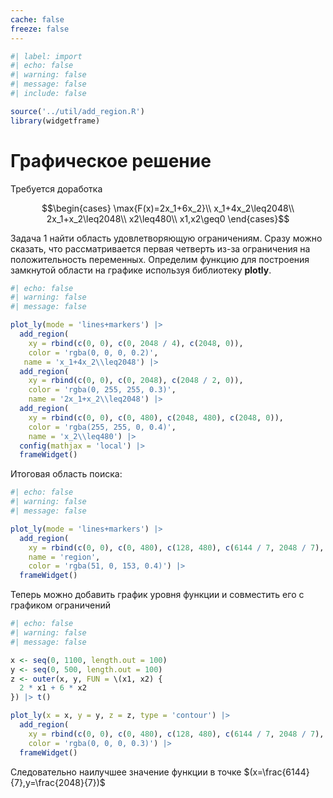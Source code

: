 ```yaml
---
cache: false
freeze: false
---
```


```r
#| label: import
#| echo: false
#| warning: false
#| message: false
#| include: false 

source('../util/add_region.R')
library(widgetframe)
```

# Графическое решение {#sec-linear-graphical-solution}

::: {.callout-caution title="Состояние разработки"}
Требуется доработка
:::

$$\begin{cases}
      \max{F(x)=2x_1+6x_2}\\
      x_1+4x_2\leq2048\\
      2x_1+x_2\leq2048\\
      x2\leq480\\
      x1,x2\geq0
\end{cases}$$

Задача 1 найти область удовлетворяющую ограничениям. Сразу можно сказать, что рассматривается первая четверть из-за ограничения на положительность переменных. Определим функцию для построения замкнутой области на графике используя библиотеку **plotly**.

```r
#| echo: false
#| warning: false
#| message: false

plot_ly(mode = 'lines+markers') |>
  add_region(
    xy = rbind(c(0, 0), c(0, 2048 / 4), c(2048, 0)),
    color = 'rgba(0, 0, 0, 0.2)',
   name = 'x_1+4x_2\\leq2048') |>
  add_region(
    xy = rbind(c(0, 0), c(0, 2048), c(2048 / 2, 0)),
    color = 'rgba(0, 255, 255, 0.3)',
    name = '2x_1+x_2\\leq2048') |>
  add_region(
    xy = rbind(c(0, 0), c(0, 480), c(2048, 480), c(2048, 0)),
    color = 'rgba(255, 255, 0, 0.4)',
    name = 'x_2\\leq480') |> 
  config(mathjax = 'local') |>
  frameWidget()
```

Итоговая область поиска:

```r
#| echo: false
#| warning: false
#| message: false

plot_ly(mode = 'lines+markers') |>
  add_region(
    xy = rbind(c(0, 0), c(0, 480), c(128, 480), c(6144 / 7, 2048 / 7), c(2048 / 2, 0)),
    name = 'region',
    color = 'rgba(51, 0, 153, 0.4)') |> 
  frameWidget()
```

Теперь можно добавить график уровня функции и совместить его с графиком ограничений

```r
#| echo: false
#| warning: false
#| message: false

x <- seq(0, 1100, length.out = 100)
y <- seq(0, 500, length.out = 100)
z <- outer(x, y, FUN = \(x1, x2) {
  2 * x1 + 6 * x2
}) |> t()

plot_ly(x = x, y = y, z = z, type = 'contour') |>
  add_region(
    xy = rbind(c(0, 0), c(0, 480), c(128, 480), c(6144 / 7, 2048 / 7), c(2048 / 2, 0)),
    color = 'rgba(0, 0, 0, 0.3)') |> 
  frameWidget()
```

Следовательно наилучшее значение функции в точке $(x=\frac{6144}{7},y=\frac{2048}{7})$
